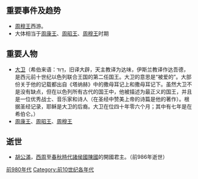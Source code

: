 {{Unreferenced|time=2018-06-30T12:46:08+00:00}}
{{DecadeTOC|-989}}

==重要事件及趋势==
*[[周穆王|周穆王]]西游。
*大体相当于[[周康王|周康王]]、[[周昭王|周昭王]]、[[周穆王|周穆王]]时期 

== 重要人物 ==
*[[大卫|大卫]]（希伯来语：דָּוִד，旧译大辟，天主教译为达味，伊斯兰教译作达吾德，是西元前十世纪以色列联合王国的第二任国王。大卫的意思是“被爱的”。大部份关于他的记载都出自《塔纳赫》中的撒母耳记上和撒母耳记下。虽然大卫不是没有缺点，但在以色列所有古代的国王中，他被描述为最正义的国王，并且是一位优秀战士、音乐家和诗人（在圣经中赞美上帝的诗篇是他的著作）。根据圣经记录，耶稣是大卫的后裔。大卫在位四十年零六个月；其中有七年是在希伯仑。）
*[[周康王|周康王]]、[[周昭王|周昭王]]、[[周穆王|周穆王]]

== 逝世 ==
*[[胡公滿|胡公滿]]，[[西周|西周]]至[[春秋時代|春秋時代]][[諸侯國|諸侯國]][[陳國|陳國]]的開國君主。（前986年逝世）

{{世紀|-10}}

[[Category:前980年代|]]
[[Category:前10世纪各年代|Category:前10世纪各年代]]